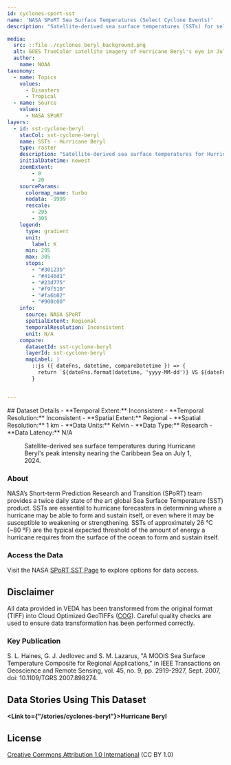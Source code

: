 ```yaml
---
id: cyclones-sport-sst
name: 'NASA SPoRT Sea Surface Temperatures (Select Cyclone Events)'
description: "Satellite-derived sea surface temperatures (SSTs) for select cyclone events."

media:
  src: ::file ./cyclones_beryl_background.png
  alt: GOES TrueColor satellite imagery of Hurricane Beryl's eye in July of 2024.
  author: 
    name: NOAA 
taxonomy:
  - name: Topics
    values:
      - Disasters
      - Tropical
  - name: Source
    values:
      - NASA SPoRT
layers:
  - id: sst-cyclone-beryl
    stacCol: sst-cyclone-beryl
    name: SSTs - Hurricane Beryl
    type: raster
    description: "Satellite-derived sea surface temperatures for Hurricane Beryl."
    initialDatetime: newest
    zoomExtent:
        - 0
        - 20
    sourceParams:
      colormap_name: turbo    
      nodata: -9999
      rescale:
        - 295
        - 305
    legend:
      type: gradient
      unit:
        label: K
      min: 295
      max: 305
      stops:
        - "#30123b"
        - "#4146d1"
        - "#23d775"
        - "#f9f510"
        - "#fa6b02"
        - "#900c00"
    info:
      source: NASA SPoRT
      spatialExtent: Regional
      temporalResolution: Inconsistent
      unit: N/A
    compare:
      datasetId: sst-cyclone-beryl
      layerId: sst-cyclone-beryl
      mapLabel: |
        ::js ({ dateFns, datetime, compareDatetime }) => {
          return `${dateFns.format(datetime, 'yyyy-MM-dd')} VS ${dateFns.format(compareDatetime, 'yyyy-MM-dd')}`;
        }


---
```

<Block>
  <Prose>
  ## Dataset Details
  - **Temporal Extent:** Inconsistent
  - **Temporal Resolution:** Inconsistent
  - **Spatial Extent:** Regional
  - **Spatial Resolution:** 1 km
  - **Data Units:** Kelvin
  - **Data Type:** Research
  - **Data Latency:** N/A
  </Prose>
<Figure>
  <Map
    center={[-62, 13.5]}
    zoom={5.25}
    datasetId='sst-cyclone-beryl'
    layerId='sst-cyclone-beryl'
    dateTime='2024-07-01'
  />
  <Caption
    attrAuthor='NASA'
    attrUrl='https://nasa.gov/'
  >
  Satellite-derived sea surface temperatures during Hurricane Beryl's peak intensity nearing the Caribbean Sea on July 1, 2024.
  </Caption>
</Figure>
</Block>

<Block>
  <Prose>

  ### About

  NASA’s Short-term Prediction Research and Transition (SPoRT) team provides a twice daily state of the art global Sea Surface Temperature (SST) product. SSTs are essential to hurricane forecasters in determining where a hurricane may be able to form and sustain itself, or even where it may be susceptible to weakening or strengthening. SSTs of approximately 26 °C (~80 °F) are the typical expected threshold of the amount of energy a hurricane requires from the surface of the ocean to form and sustain itself.
  </Prose>
</Block>

<Block>
  <Prose>
  
  ### Access the Data

  Visit the NASA [SPoRT SST Page](https://weather.ndc.nasa.gov/sport/sst/) to explore options for data access.

  </Prose>
</Block>

<Block>
  <Prose>
  
  ## Disclaimer

  All data provided in VEDA has been transformed from the original format (TIFF) into Cloud Optimized GeoTIFFs ([COG](https://www.cogeo.org)). Careful quality checks are used to ensure data transformation has been performed correctly.  
  
  </Prose>
</Block>

<Block>
  <Prose>

  ### Key Publication
  
  S. L. Haines, G. J. Jedlovec and S. M. Lazarus, "A MODIS Sea Surface Temperature Composite for Regional Applications," in IEEE Transactions on Geoscience and Remote Sensing, vol. 45, no. 9, pp. 2919-2927, Sept. 2007, doi: 10.1109/TGRS.2007.898274.
  </Prose>
</Block>

<Block>
  <Prose>
  
  ## Data Stories Using This Dataset
  
  **<Link to={"/stories/cyclones-beryl"}>Hurricane Beryl</Link>**

  </Prose>
</Block>

<Block>
  <Prose>
  
  ## License
  
  [Creative Commons Attribution 1.0 International](https://creativecommons.org/publicdomain/zero/1.0/legalcode) (CC BY 1.0)

  </Prose>
</Block>